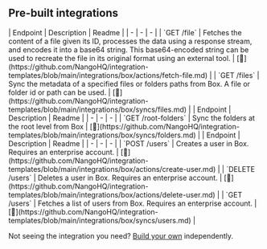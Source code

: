 
## Pre-built integrations

<AccordionGroup>


<Accordion title="Files">
| Endpoint | Description | Readme |
| - | - | - |
| `GET /file` | Fetches the content of a file given its ID, processes the data using a response stream, and encodes it into a base64 string. This base64-encoded string can be used to recreate the file in its original format using an external tool. | [🔗](https://github.com/NangoHQ/integration-templates/blob/main/integrations/box/actions/fetch-file.md) |
| `GET /files` | Sync the metadata of a specified files or folders paths from Box. A file or folder id or path can be used. | [🔗](https://github.com/NangoHQ/integration-templates/blob/main/integrations/box/syncs/files.md) |
</Accordion>


<Accordion title="Folders">
| Endpoint | Description | Readme |
| - | - | - |
| `GET /root-folders` | Sync the folders at the root level from Box | [🔗](https://github.com/NangoHQ/integration-templates/blob/main/integrations/box/syncs/folders.md) |
</Accordion>


<Accordion title="Users">
| Endpoint | Description | Readme |
| - | - | - |
| `POST /users` | Creates a user in Box. Requires an enterprise account. | [🔗](https://github.com/NangoHQ/integration-templates/blob/main/integrations/box/actions/create-user.md) |
| `DELETE /users` | Deletes a user in Box. Requires an enterprise account. | [🔗](https://github.com/NangoHQ/integration-templates/blob/main/integrations/box/actions/delete-user.md) |
| `GET /users` | Fetches a list of users from Box. Requires an enterprise account. | [🔗](https://github.com/NangoHQ/integration-templates/blob/main/integrations/box/syncs/users.md) |
</Accordion>

</AccordionGroup>

<Tip>Not seeing the integration you need? [Build your own](https://docs.nango.dev/guides/custom-integrations/overview) independently.</Tip>
